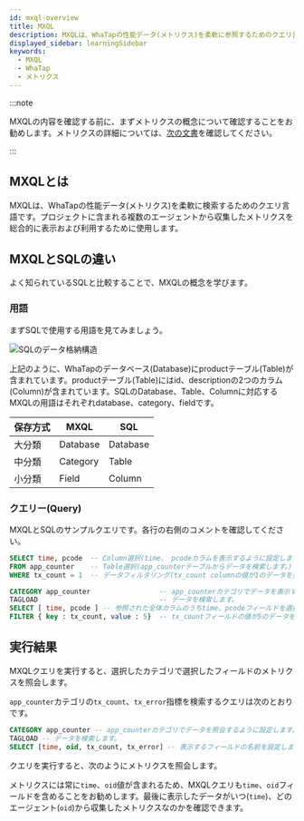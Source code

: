 ```yaml
---
id: mxql-overview
title: MXQL
description: MXQLは、WhaTapの性能データ(メトリクス)を柔軟に参照するためのクエリ言語です。
displayed_sidebar: learningSidebar
keywords:
  - MXQL
  - WhaTap
  - メトリクス
---
```


:::note

MXQLの内容を確認する前に、まずメトリクスの概念について確認することをお勧めします。メトリクスの詳細については、[次の文書](../metrics/common-metrics-intro)を確認してください。

:::

## MXQLとは

MXQLは、WhaTapの性能データ(メトリクス)を柔軟に検索するためのクエリ言語です。プロジェクトに含まれる複数のエージェントから収集したメトリクスを総合的に表示および利用するために使用します。

## MXQLとSQLの違い

よく知られているSQLと比較することで、MXQLの概念を学びます。

### 用語

まずSQLで使用する用語を見てみましょう。

![SQLのデータ格納構造](https://img.whatap.io/media/images/mxql-6.png)

上記のように、WhaTapのデータベース(Database)にproductテーブル(Table)が含まれています。productテーブル(Table)にはid、descriptionの2つのカラム(Column)が含まれています。SQLのDatabase、Table、Columnに対応するMXQLの用語はそれぞれdatabase、category、fieldです。

| 保存方式  | MXQL     | SQL      |
| ----- | -------- | -------- |
| 大分類   | Database | Database |
| 中分類   | Category | Table    |
| 小分類   | Field    | Column   |

### クエリー(Query)

MXQLとSQLのサンプルクエリです。各行の右側のコメントを確認してください。

```sql title='SQL query'
SELECT time, pcode  -- Column選択(time、 pcodeカラムを表示するように設定します。)
FROM app_counter    -- Table選択(app_counterテーブルからデータを検索します。)
WHERE tx_count = 1  -- データフィルタリング(tx_count columnの値が1のデータを表示するように設定します。)
```

```sql title='MXQL query'
CATEGORY app_counter                 -- app_counterカテゴリでデータを表示するように設定します。
TAGLOAD                              -- データを検索します。
SELECT [ time, pcode ] -- 参照された全体カラムのうちtime、pcodeフィールドを選択します。
FILTER { key : tx_count, value : 5}  -- tx_countフィールドの値が5のデータを残します。
```

## 実行結果

MXQLクエリを実行すると、選択したカテゴリで選択したフィールドのメトリクスを照会します。

`app_counter`カテゴリの`tx_count`、`tx_error`指標を検索するクエリは次のとおりです。

```sql title='MXQL'
CATEGORY app_counter -- app_counterカテゴリでデータを照会するように設定します。
TAGLOAD -- データを検索します。
SELECT [time, oid, tx_count, tx_error] -- 表示するフィールドの名前を設定します。
```

クエリを実行すると、次のようにメトリクスを照会します。

<ImgLang img='mxql_overview.png' desc='MXQL実行結果の例' />

メトリクスには常に`time`、`oid`値が含まれるため、MXQLクエリも`time`、`oid`フィールドを含めることをお勧めします。最後に表示したデータがいつ(`time`)、どのエージェント(`oid`)から収集したメトリクスなのかを確認できます。
